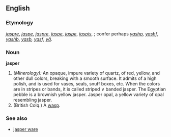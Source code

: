 ==English==

{{webster}}
===Etymology===
{{OE.}} ''[[jaspre]]'', ''[[jaspe]]'', {{OF.}} ''[[jaspre]]'', ''[[jaspe]]'', {{F.}} ''[[jaspe]]'', {{L.}} ''[[iaspis]]'', {{Gr.}}; confer perhaps ''[[yashp]], [[yashf]]'', {{Ar.}} ''[[yashb]]'', ''[[yasb]], [[yasf]]'', {{Heb.}} ''[[yā]]''.

===Noun===
'''jasper''' 
# ''(Minerology):'' An opaque, impure variety of quartz, of red, yellow, and other dull colors, breaking with a smooth surface. It admits of a high polish, and is used for vases, seals, snuff boxes, etc. When the colors are in stripes or bands, it is called striped ∨ banded jasper. The Egyptian pebble is a brownish yellow jasper. Jasper opal, a yellow variety of opal resembling jasper.
#(British Colq.) A [[wasp]].

===See also===
*[[jasper ware]] <!--a delicate kind of earthenware invented by Josiah Wedgwood. It is usually white, but is capable of receiving color.-->